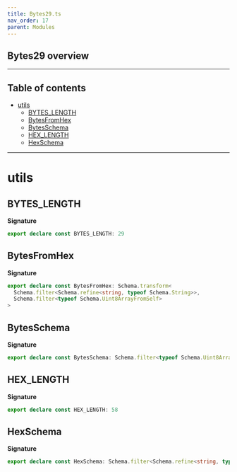 ```yaml
---
title: Bytes29.ts
nav_order: 17
parent: Modules
---
```


## Bytes29 overview

---

<h2 className="text-delta">Table of contents</h2>

- [utils](#utils)
  - [BYTES_LENGTH](#bytes_length)
  - [BytesFromHex](#bytesfromhex)
  - [BytesSchema](#bytesschema)
  - [HEX_LENGTH](#hex_length)
  - [HexSchema](#hexschema)

---

# utils

## BYTES_LENGTH

**Signature**

```ts
export declare const BYTES_LENGTH: 29
```

## BytesFromHex

**Signature**

```ts
export declare const BytesFromHex: Schema.transform<
  Schema.filter<Schema.refine<string, typeof Schema.String>>,
  Schema.filter<typeof Schema.Uint8ArrayFromSelf>
>
```

## BytesSchema

**Signature**

```ts
export declare const BytesSchema: Schema.filter<typeof Schema.Uint8ArrayFromSelf>
```

## HEX_LENGTH

**Signature**

```ts
export declare const HEX_LENGTH: 58
```

## HexSchema

**Signature**

```ts
export declare const HexSchema: Schema.filter<Schema.refine<string, typeof Schema.String>>
```
